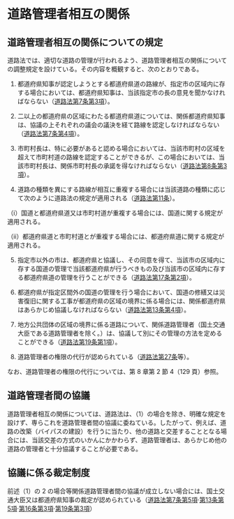
# 道路管理者相互の関係

## 道路管理者相互の関係についての規定

道路法では、適切な道路の管理が行われるよう、道路管理者相互の関係についての調整規定を設けている。その内容を概観すると、次のとおりである。

1. 都道府県知事が認定しようとする都道府県道の路線が、指定市の区域内に存する場合においては、都道府県知事は、当該指定市の長の意見を聞かなければならない（[道路法第7条第3項](https://elaws.e-gov.go.jp/document?lawid=327AC1000000180#Mp-At_7)）。

2. 二以上の都道府県の区域にわたる都道府県道については、関係都道府県知事は、協議の上それぞれの議会の議決を経て路線を認定しなければならない（[道路法第7条第4項](https://elaws.e-gov.go.jp/document?lawid=327AC1000000180#Mp-At_7)）。

3. 市町村長は、特に必要があると認める場合においては、当該市町村の区域を超えて市町村道の路線を認定することができるが、この場合においては、当該市町村長は、関係市町村長の承諾を得なければならない（[道路法第8条第3項](https://elaws.e-gov.go.jp/document?lawid=327AC1000000180#Mp-At_8)）。

4. 道路の種類を異にする路線が相互に重複する場合には当該道路の種類に応じて次のように道路法の規定が適用される（[道路法第11条](https://elaws.e-gov.go.jp/document?lawid=327AC1000000180#Mp-At_11)）。

（i）国道と都道府県道又は市町村道が重複する場合には、国道に関する規定が適用される。

（ii）都道府県道と市町村道とが重複する場合には、都道府県道に関する規定が適用される。

5. 指定市以外の市は、都道府県と協議し、その同意を得て、当該市の区域内に存する国道の管理で当該都道府県が行うべきもの及び当該市の区域内に存する都道府県道の管理を行うことができる（[道路法第17条第2項](https://elaws.e-gov.go.jp/document?lawid=327AC1000000180#Mp-At_17)）。

6. 都道府県が指定区間外の国道の管理を行う場合において、国道の修繕又は災害復旧に関する工事が都道府県の区域の境界に係る場合には、関係都道府県はあらかじめ協議しなければならない（[道路法第13条第4項](https://elaws.e-gov.go.jp/document?lawid=327AC1000000180#Mp-At_13)）。

7. 地方公共団体の区域の境界に係る道路について、関係道路管理者（国土交通大臣である道路管理者を除く。）は、協議して別にその管理の方法を定めることができる（[道路法第19条第1項](https://elaws.e-gov.go.jp/document?lawid=327AC1000000180#Mp-At_19)）。

8. 道路管理者の権限の代行が認められている（[道路法第27条](https://elaws.e-gov.go.jp/document?lawid=327AC1000000180#Mp-At_27)等）。

なお、道路管理者の権限の代行については、第 8 章第 2 節 4（129
頁）参照。

## 道路管理者間の協議

道路管理者相互の関係については、道路法は、（1）の場合を除き、明確な規定を設けず、専らこれを道路管理者間の協議に委ねている。したがって、例えば、道路の改築（バイパスの建設）を行うに当たり、他の道路と交差することとなる場合には、当該交差の方式のいかんにかかわらず、道路管理者は、あらかじめ他の道路の管理者と十分協議することが必要である。

## 協議に係る裁定制度

前述（1）の 2 の場合等関係道路管理者間の協議が成立しない場合には、国土交通大臣又は都道府県知事の裁定が認められている（[道路法第7条第5項](https://elaws.e-gov.go.jp/document?lawid=327AC1000000180#Mp-At_7)·[第13条第5項](https://elaws.e-gov.go.jp/document?lawid=327AC1000000180#Mp-At_13)·[第16条第3項](https://elaws.e-gov.go.jp/document?lawid=327AC1000000180#Mp-At_16)·[第19条第3項](https://elaws.e-gov.go.jp/document?lawid=327AC1000000180#Mp-At_19)）
